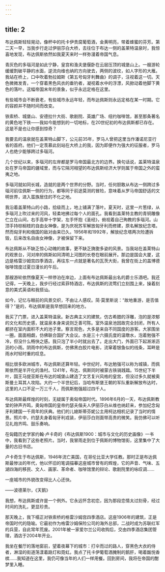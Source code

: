```yaml
---
---
---
```

title: 2
---




布达佩斯轻轻晃动，像杯中的托卡伊贵腐葡萄酒，金黄明亮，带着蜂蜜的芬芳。第二天一早，当我步行走过伊丽莎白大桥，去往位于布达一侧的盖莱特温泉时，我惊喜地发现，布达佩斯依然如我夏天来时一样弥漫着帝国气息。

青灰色的多瑙河是如此宁静，皇宫和渔夫堡偃卧在云层压顶的城堡山上。一艘游轮缓缓割破平静的水面，逆流向维也纳的方向驶去，两侧的波纹，如人字形的大雁。我站在桥上，口中吹着勃拉姆斯《第五号匈牙利舞曲》的调子，注视着这一切。天色微微发青，一个穿着黑色风衣的垂钓者，凝视着水中的浮漂，风掀动着他脚下黄色的落叶。这幅帝国末年的景象，似乎永远定格在这里。

有些城市会不断衰老，有些城市永远年轻，而布达佩斯则永远定格在某一时期。它的容颜并不随时间而改变。

铁索桥、城堡山、安德拉什大街、歌剧院、英雄广场、纽约咖啡馆，甚至那条著名的黄色地下铁——我如今能想到的一切地标，在20世纪初的布达佩斯都已存在。这是不是也让你感到惊奇？

我要去的温泉就在盖莱特山脚下，公元前35年，罗马人曾把这里当作潘诺尼亚行省的首府。他们一定羡慕此刻站在大桥上的我，因为即便作为强大的征服者，罗马人也绝少能够跨过多瑙河。

几个世纪以来，多瑙河的左岸都是罗马帝国最北方的边界。换句话说，盖莱特温泉处在罗马帝国的疆域里，而与它隔河相望的布达佩斯经济大学则属于帝国之外的蛮夷之地。

多瑙河就如同长城，造就的是两个世界的分野。当时，任何胆敢从布达一侧跨过多瑙河前往佩斯一侧的行为，都等同于前途莫测的冒险，意味着从罗马帝国舒适的文明世界，进入蛮族居住的不化之地。

我沿着盖莱特山的小路，拾级而上，地上铺满了落叶。夏天时，这里一片葱绿，从多瑙河上吹过来的河风，轻柔地拂过每个人的面孔。我看到盖莱特主教的青铜雕像伫立在山间，右手高举十字架，左手怀抱《圣经》，俯视着自己殉教的多瑙河。山顶手持棕榈枝的自由女神像，是为庆祝苏军解放匈牙利而修建，原名解放纪念塔。然而匈牙利和俄国的敌对由来已久。1956年和1992年，解放纪念塔两次险遭拆毁，后来改名自由女神像，才被保留下来。

布达佩斯从不缺乏惊心动魄的故事，更不缺乏旖旎多姿的风景。当我站在盖莱特山的观景台，河对岸的佩斯如同清明上河图的长卷在眼前展开。那边是国会大厦，这边是格雷沙姆宫四季酒店，再往东一点就是著名的瓦茨大街，我曾在街上的盖博德咖啡馆度过夏日漫长的午后。

那艘游轮依然像夏天一样停泊在岸边，上面有布达佩斯最出名的爵士乐酒吧。我还记得，一天晚上，我步行经过索菲特酒店，布达佩斯的流莺们立刻围上来，操着刻意的美式英语和我搭讪。

如今，记忆与眼前的风景交织，不由让人感叹。简·莫里斯说：“故地重游，是否值得？”是的，布达佩斯是我早想回来的地方。

我买了门票，进入盖莱特温泉。新古典主义的建筑，仿古希腊的浮雕，泡的是浓郁的文化和历史感，就温泉本身来说则乏善可陈。室外温泉池因故完全封闭，所有人都挤在室内面积不大的池子里。察言观色，大多是来自不同国度的游客。大家围坐一圈，面面相觑，仿佛联合国扩大会议。水是三十六摄氏度的温暾水，泡着勉强不冷，但没什么畅快之感。我只泡了半小时就出去了。走出大门，外面已下起淅淅沥沥的小雨。阴雨中的布达佩斯，仿佛黑白胶片电影，流窜着银鱼似的线条，耳畔是雨水时轻时重的叹息。

相比很多欧洲城市，布达佩斯还算年轻。中世纪时，布达勉强可以称为城镇，而佩斯依然是半开化的渔村。1241年，布达、佩斯同时被蒙古铁骑践踏。15世纪下半叶，国王马提亚斯在布达的城堡山建造了文艺复兴风格的皇宫，但没过多久就被奥斯曼土耳其人攻陷。大约一个半世纪后，当哈布斯堡王朝的军队重新解放布达时，这里的人口不足一万三千人，而佩斯勉强超过四千人。

布达佩斯最辉煌的时刻，无疑属于奥匈帝国时代。1896年6月的一天，布达佩斯教堂的钟声齐鸣，奥匈帝国的皇帝约瑟夫偕夫人伊丽莎白从维也纳赶来，参加纪念匈牙利建国一千周年的庆典。他们的儿媳斯蒂芬妮公主用柯达相机记录了当时的情景。照片中，约瑟夫身着匈牙利戎装，伊丽莎白则面带高贵的微笑。我仿佛可以听见礼炮齐鸣、鼓乐奏响。

在匈籍历史学家约翰·卢卡奇的《布达佩斯1900：城市与文化的历史画像》一书中，我看到了这些老照片。当时，我冒雨走到位于佩斯的博物馆街，这里集中了大量的古旧书店。

卢卡奇生于布达佩斯，1946年流亡美国，在哥伦比亚大学任教。那时正是布达佩斯最惨淡的年代，他以怀旧的笔调描摹这座城市曾有的辉煌，它的声音、气味、五湖四海的移民、文人、画家、革命者、咖啡馆里的辩论、歌剧院里的咏叹调……

一座城市的外貌改变得比人心还快。

——波德莱尔，《天鹅》

我想，布达佩斯或许是一个例外。它永远怀念初恋，因为那段恋情太过刻骨，经过时间的洗礼，更显珍贵。

那天晚上，我下榻正对铁索桥的格雷沙姆宫四季酒店。这座1906年的建筑，正是帝国时代的隐喻。它最初作为格雷沙姆保险公司的海外总部，二战时成为苏联红军的兵营，自此常年荒废。2001年被一家爱尔兰公司收购后，交由四季酒店集团管理，酒店于2004年开业。

我坐在餐厅的落地窗前，望着夜幕下的城市：打伞而过的路人，穿黑色大衣的侍者，淋湿的街道荡漾着路灯和霓虹。我点了托卡伊葡萄酒腌制的鹅肝，喝着酩悦香槟……我知道在这里，我仍可像当年的人们一样用餐。回到房间，我将在帝国的酣梦里入睡。